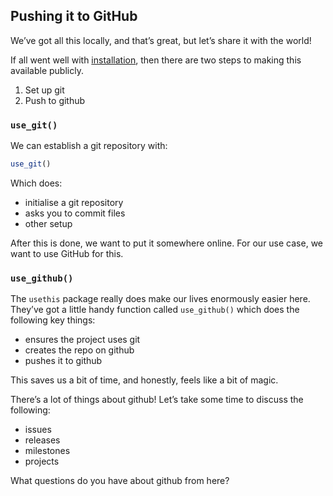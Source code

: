 ## Pushing it to GitHub

We've got all this locally, and that's great, but let's share it with the world!

If all went well with [installation](installation), then there are two steps to making this available publicly.

1. Set up git
2. Push to github

### `use_git()`

We can establish a git repository with:

```r
use_git()
```

Which does:

- initialise a git repository
- asks you to commit files
- other setup

After this is done, we want to put it somewhere online. For our use case, we want to use GitHub for this.

### `use_github()`

The `usethis` package really does make our lives enormously easier here. They've got a little handy function called `use_github()` which does the following key things:

- ensures the project uses git
- creates the repo on github
- pushes it to github

This saves us a bit of time, and honestly, feels like a bit of magic.

::: {.callout-tip title="Features of GitHub"}
There's a lot of things about github! Let's take some time to discuss the following:

 - issues
 - releases
 - milestones
 - projects

What questions do you have about github from here?

:::

